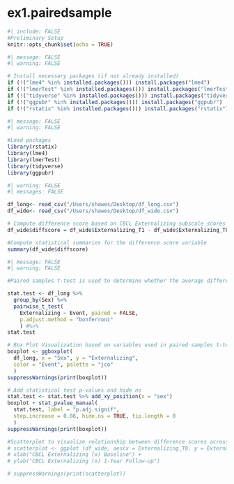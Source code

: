 # ex1.pairedsample {.unnumbered}

```r
#| include: FALSE
#Preliminary Setup
knitr::opts_chunk$set(echo = TRUE)
```

```r
#| message: FALSE
#| warning: FALSE

# Install necessary packages (if not already installed)
if (!("lme4" %in% installed.packages())) install.packages("lme4")
if (!("lmerTest" %in% installed.packages())) install.packages("lmerTest")
if (!("tidyverse" %in% installed.packages())) install.packages("tidyverse")
if (!("ggpubr" %in% installed.packages())) install.packages("ggpubr")
if (!("rstatix" %in% installed.packages())) install.packages("rstatix")
```

```r
#| message: FALSE
#| warning: FALSE

#Load packages
library(rstatix)
library(lme4)
library(lmerTest)
library(tidyverse)
library(ggpubr)
```

```r
#| warning: FALSE
#| messages: FALSE

df_long<- read_csv("/Users/shawes/Desktop/df_long.csv")
df_wide<- read_csv("/Users/shawes/Desktop/df_wide.csv")

# Compute difference score based on CBCL Externalizing subscale scores at baseline (t1) and 1-Year Follow-up (t2)
df_wide$diffscore = df_wide$Externalizing_T1 - df_wide$Externalizing_T0

#Compute statistical summaries for the difference score variable
summary(df_wide$diffscore)

```

```r
#| message: FALSE
#| warning: FALSE

#Paired samples t-test is used to determine whether the average difference score on some outcome computed across two time points, differs between groups.

stat.test <- df_long %>%
  group_by(Sex) %>%
  pairwise_t_test(
    Externalizing ~ Event, paired = FALSE, 
    p.adjust.method = "bonferroni"
    ) #%>%
stat.test

# Box Plot Visualization based on variables used in paired samples t-test
boxplot <- ggboxplot(
  df_long, x = "Sex", y = "Externalizing",
  color = "Event", palette = "jco"
  )
suppressWarnings(print(boxplot))

# Add statistical test p-values and hide ns
stat.test <- stat.test %>% add_xy_position(x = "sex")
boxplot + stat_pvalue_manual(
  stat.test, label = "p.adj.signif", 
  step.increase = 0.08, hide.ns = TRUE, tip.length = 0
  )
suppressWarnings(print(boxplot))

#Scatterplot to visualize relationship between difference scores across groups
# scatterplot <- ggplot (df_wide, aes(x = Externalizing_T0, y = Externalizing_T1, shape = Sex)) + geom_point(size = 3) + geom_smooth(method = lm, se = F) +
# xlab("CBCL Externalizing (x) Baseline") +
# ylab("CBCL Externalizing (x) 1-Year Follow-up")

# suppressWarnings(print(scatterplot))
```
